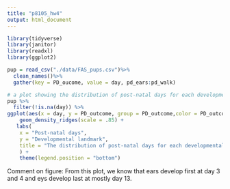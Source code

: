 ```yaml
---
title: "p8105_hw4"
output: html_document
---
```


```r
library(tidyverse)
library(janitor)
library(readxl)
library(ggplot2)
```

```r
pup = read_csv("./data/FAS_pups.csv")%>%
  clean_names()%>%
  gather(key = PD_oucome, value = day, pd_ears:pd_walk)

# a plot showing the distribution of post-natal days for each developmental landmark
pup %>% 
  filter(!is.na(day)) %>%
ggplot(aes(x = day, y = PD_outcome, group = PD_outcome,color = PD_outcome)) + 
    geom_density_ridges(scale = .85) + 
   labs(
    x = "Post-natal days",
    y = "Developmental landmark",
    title = "The distribution of post-natal days for each developmental landmark"
    ) +
    theme(legend.position = "bottom") 
```

Comment on figure: From this plot, we know that ears develop first at day 3 and 4 and eys develop last at mostly day 13.
